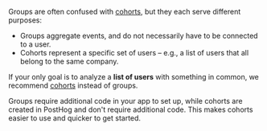 Groups are often confused with [cohorts](/docs/data/cohorts), but they each serve different purposes:

- Groups aggregate events, and do not necessarily have to be connected to a user.
- Cohorts represent a specific set of users – e.g., a list of users that all belong to the same company.

If your only goal is to analyze a **list of users** with something in common, we recommend [cohorts](/docs/data/cohorts) instead of groups.

Groups require additional code in your app to set up, while cohorts are created in PostHog and don't require additional code. This makes cohorts easier to use and quicker to get started. 
